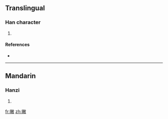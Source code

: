 ==Translingual==

===Han character===
{{Han char|rn=94|rad=犬|as=12|sn=15|four=4824<sub>0</sub>|canj=大竹火月大 (KHFBK)}}

# {{defn|Han|sort=犬12}}

====References====
* {{Han ref|kx=0718.100|dkj=20673|dj=1129.250|hdz=21368.060|uh=7359|ud=29529|bh=E67E|bd=59006}}

----

==Mandarin==

===Hanzi===
{{cmn-hanzi|pin=[[bì]] ([[bi4]])|wg=pi<sup>4</sup>}}

# {{defn|Mandarin|sort=犬12}}

[[fr:獙]]
[[zh:獙]]